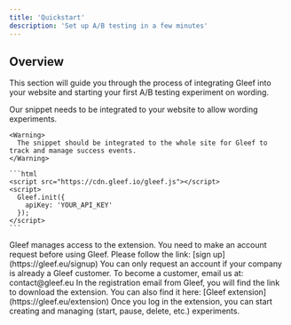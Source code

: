 ```yaml
---
title: 'Quickstart'
description: 'Set up A/B testing in a few minutes'
---
```


## Overview
This section will guide you through the process of integrating Gleef into your website and starting your first A/B testing experiment on wording.

<Steps>
  <Step title="Integrate our JS snippet">
    Our snippet needs to be integrated to your website to allow wording experiments.
    
    <Warning>
      The snippet should be integrated to the whole site for Gleef to track and manage success events.
    </Warning>

    ```html
    <script src="https://cdn.gleef.io/gleef.js"></script>
    <script>
      Gleef.init({
        apiKey: 'YOUR_API_KEY'
      });
    </script>
    ```
  </Step>
  <Step title="Get credentials from Gleef">
    Gleef manages access to the extension. You need to make an account request before using Gleef.
    Please follow the link: [sign up](https://gleef.eu/signup)
    <Info>You can only request an account if your company is already a Gleef customer. To become a customer, email us at: contact@gleef.eu</Info>
  </Step>
  <Step title="Download the extension">
    In the registration email from Gleef, you will find the link to download the extension.
    You can also find it here: [Gleef extension](https://gleef.eu/extension)
  </Step>
  <Step title="Launch & manage experiments">
    Once you log in the extension, you can start creating and managing (start, pause, delete, etc.) experiments.
  </Step>
</Steps>
